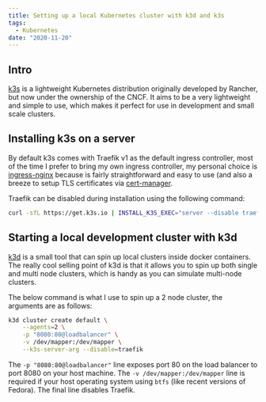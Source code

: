 ```yaml
---
title: Setting up a local Kubernetes cluster with k3d and k3s
tags:
  - Kubernetes
date: "2020-11-20"
---
```


## Intro

[k3s](https://k3s.io/) is a lightweight Kubernetes distribution originally developed by Rancher, but now under the ownership of the CNCF. It aims to be a very lightweight and simple to use, which makes it perfect for use in development and small scale clusters.

## Installing k3s on a server

By default k3s comes with Traefik v1 as the default ingress controller, most of the time I prefer to bring my own ingress controller, my personal choice is [ingress-nginx](<[https://kubernetes.github.io/ingress-nginx/](https://kubernetes.github.io/ingress-nginx/)>) because is fairly straightforward and easy to use (and also a breeze to setup TLS certificates via [cert-manager](<[https://cert-manager.io/docs/](https://cert-manager.io/docs/)>).

Traefik can be disabled during installation using the following command:

```bash
curl -sfL https://get.k3s.io | INSTALL_K3S_EXEC="server --disable traefik" sh
```

## Starting a local development cluster with k3d

[k3d](https://k3d.io/) is a small tool that can spin up local clusters inside docker containers. The really cool selling point of k3d is that it allows you to spin up both single and multi node clusters, which is handy as you can simulate multi-node clusters.

The below command is what I use to spin up a 2 node cluster, the arguments are as follows:

```bash
k3d cluster create default \
    --agents=2 \
    -p "8080:80@loadbalancer" \
    -v /dev/mapper:/dev/mapper \
    --k3s-server-arg --disable=traefik
```

The `-p "8080:80@loadbalancer"` line exposes port 80 on the load balancer to port 8080 on your host machine. The `-v /dev/mapper:/dev/mapper` line is required if your host operating system using `btfs` (like recent versions of Fedora). The final line disables Traefik.
